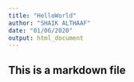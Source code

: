 ```yaml
---
title: "HelloWorld"
author: "SHAIK ALTHAAF"
date: "01/06/2020"
output: html_document
---
```

## This is a markdown file